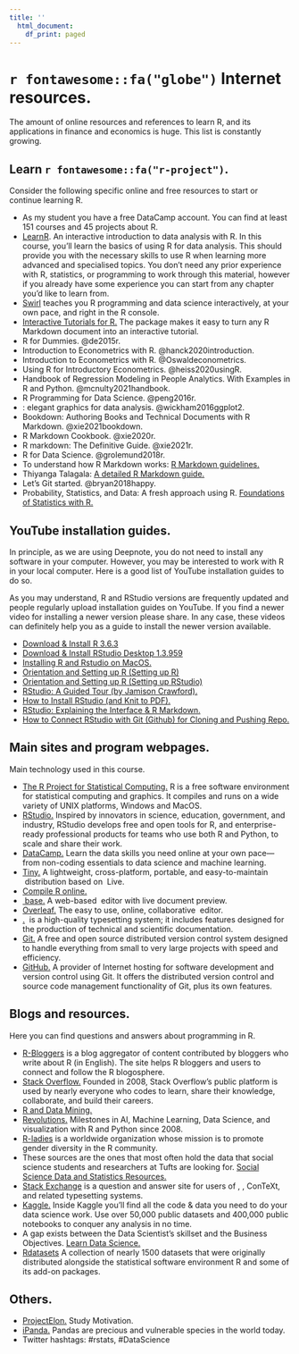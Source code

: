 ```yaml
---
title: ''
  html_document:
    df_print: paged
---
```


\newpage

# `r fontawesome::fa("globe")` Internet resources.

The amount of online resources and references to learn R, and its applications in  finance and economics is huge. This list is constantly growing.

## Learn `r fontawesome::fa("r-project")`.

Consider the following specific online and free resources to start or continue learning R.

- As my student you have a free DataCamp account. You can find at least 151 courses and 45 projects about R.
- [LearnR](https://learnr.numbat.space/). An interactive introduction to data analysis with R. In this course, you'll learn the basics of using R for data analysis. This should provide you with the necessary skills to use R when learning more advanced and specialised topics. You don't need any prior experience with R, statistics, or programming to work through this material, however if you already have some experience you can start from any chapter you'd like to learn from. 
- [Swirl](https://swirlstats.com/) teaches you R programming and data science interactively, at your own pace, and right in the R console. 
- [Interactive Tutorials for R.](https://rstudio.github.io/learnr/) The \texttt{learnr} package makes it easy to turn any R Markdown document into an interactive tutorial. 
- R for Dummies. @de2015r.
- Introduction to Econometrics with R. @hanck2020introduction.
- Introduction to Econometrics with R. @Oswaldeconometrics.
- Using R for Introductory Econometrics. @heiss2020usingR.
- Handbook of Regression Modeling in People Analytics. With Examples in R and Python. @mcnulty2021handbook.
- R Programming for Data Science. @peng2016r.
- \texttt{ggplot}: elegant graphics for data analysis. @wickham2016ggplot2.
- Bookdown: Authoring Books and Technical Documents with R Markdown. @xie2021bookdown.
- R Markdown Cookbook. @xie2020r.
- R markdown: The Definitive Guide. @xie2021r.
- R for Data Science. @grolemund2018r.
- To understand how R Markdown works: [R Markdown guidelines.](https://crd150.github.io/hw_guidelines.html)
- Thiyanga Talagala: [A detailed R Markdown guide.](https://talks-thiyanga.netlify.app/rmarkdown_rladies/rmarkdownrladies_tst#1)
- Let’s Git started. @bryan2018happy.
- Probability, Statistics, and Data: A fresh approach using R. [Foundations of Statistics with R.](https://mathstat.slu.edu/~speegle/_book/)


## YouTube installation guides.

In principle, as we are using Deepnote, you do not need to install any software in your computer. However, you may be interested to work with R in your local computer. Here is a good list of YouTube installation guides to do so. 

As you may understand, R and RStudio versions are frequently updated and people regularly upload installation guides on YouTube. If you find a newer video for installing a newer version please share. In any case, these videos can definitely help you as a guide to install the newer version available.

-   [Download & Install R 3.6.3](https://youtu.be/3OxPMYP8lNU)
-   [Download & Install RStudio Desktop 1.3.959](https://youtu.be/uvnuQ_fKrMc)
-   [Installing R and Rstudio on MacOS.](https://youtu.be/Y20P3u3c_1c)
-   [Orientation and Setting up R (Setting up R)](https://www.youtube.com/watch?v=y2wgdw5_MZg&t=2498s)
-   [Orientation and Setting up R (Setting up RStudio)](https://www.youtube.com/watch?v=y2wgdw5_MZg&t=3002s)
-   [RStudio: A Guided Tour (by Jamison Crawford).](https://youtu.be/xgPwDlAtuNI)
-   [How to Install RStudio (and Knit to PDF).](https://youtu.be/2Sovzf6lVRo)
-   [RStudio: Explaining the Interface & R Markdown.](https://youtu.be/AHAR7j-IUOw)
-   [How to Connect RStudio with Git (Github) for Cloning and Pushing Repo.](https://youtu.be/lXwH2R4n3RQ)

<!-- ## RStudio and GitHub integration plus pull request (PR). -->

<!-- GitHub is a website and cloud-based service that helps developers store and manage their code, as well as track and control changes to their code and projects. GitHub is one of the world's largest communities of open source code developers. It fosters collaboration and communication between developers similar to a social network of coders. Here, we assume you have installed R, RStudio, Git, and you have a GitHub account. This series of videos are good to understand the basics of how professionals develop code in a collaborative way. -->

<!-- **Video 1 of 4.** I recommend you to start at minute 10. Before minute 10 you can see an installation process, but there are better videos in the previous section (YouTube installation guides). Starting from minute 10 you can learn how to link RStudio with your GitHub account using the SSH RSA key which I highly recommend. You may find Samsun's voice speed a bit slow, just remember you can change the playback speed in YouTube if necessary. [Installing R, R Studio, and link R Studio with Github account - Part 4 - by Samsun.](https://youtu.be/-LKFxtaU5bY) -->

<!-- **Video 2 of 4.** The relevant part starts at minute 5:50. In the first part Lisa explains how to use the `{usethis}` library to link RStudio with your GitHub account, but I recommend you to follow the video 1 for that purpose. So, please watch this from minute 5:50 to the end. There is one more thing, in 8:39 she clones with HTTPS, but I recommend you cloning with SSH, the option to select SSH is just right there in the same window. In my experience, cloning with SSH is better because of security issues and because you may not be asked to log in repeatedly. [Using git and GitHub in R Studio.](https://youtu.be/QLFc9gw_Hfs) -->

<!-- **Video 3 of 4.** Video 2 explained RStudio and GitHub integration to work alone. This video 3 explains how to work with others as collaborators (Lisa and Heather). In the context of this class, your classmate colleagues are collaborators, I am not included as a collaborator. Note that Lisa and Heather cloned with HTTPS but I recommend cloning with SSH. They show how to work with branches and pull request between collaborators. Starting from 30:40 the tutorial is somewhat less interesting, you are free to look at it, but it is not vital for our purposes. [Using Git and GitHub in R (second part).](https://youtu.be/megZYkCLMA4) -->

<!-- **Video 4 of 4.** Layla explains very well how to interact between a team of students and your professor or instructor. Note that her RStudio panes are in a very weird location but I guess you still can follow. Layla also recommends working with branches, this is a good practice. She also knits in html but I will ask you to knit in pdf most of the time. Note that she actually takes the side of the students who are interacting with an instructor which is called reviewer in GitHub. [Branching and Committing from RStudio and creating a PR on GitHub.](https://youtu.be/4Jjk_43g9xU) -->

<!-- **Complementary video.** This is in Spanish, it is a good video, but the previous 4 are somewhat better. She links RStudio and GitHub using the terminal, I normally follow the procedure in the first video (Samsun's video). She also clones with HTTPS, but I recommend you cloning with SSH as I explained before. [RStudio y GitHub: control de versiones. ](https://youtu.be/Xy_CLr7htfA) -->

## Main sites and program webpages.

Main technology used in this course.

-   [The R Project for Statistical Computing.](https://www.r-project.org/) R is a free software environment for statistical computing and graphics. It compiles and runs on a wide variety of UNIX platforms, Windows and MacOS. 
-   [RStudio.](https://posit.co/) Inspired by innovators in science, education, government, and industry, RStudio develops free and open tools for R, and enterprise-ready professional products for teams who use both R and Python, to scale and share their work. 
-   [DataCamp.](https://www.datacamp.com/) Learn the data skills you need online at your own pace—from non-coding essentials to data science and machine learning. 
-   [Tiny\TeX.](https://yihui.org/tinytex/) A lightweight, cross-platform, portable, and easy-to-maintain \LaTeX distribution based on \TeX Live. 
-   [Compile R online.](https://rextester.com/l/r_online_compiler)
-   [\LaTeX base.](https://latexbase.com) A web-based \LaTeX editor with live document preview. 
-   [Overleaf.](https://www.overleaf.com/) The easy to use, online, collaborative \LaTeX editor. 
-   [\LaTeX.](https://www.latex-project.org/) \LaTeX is a high-quality typesetting system; it includes features designed for the production of technical and scientific documentation. 
-   [Git.](https://git-scm.com/) A free and open source distributed version control system designed to handle everything from small to very large projects with speed and efficiency. 
-   [GitHub.](https://github.com/) A provider of Internet hosting for software development and version control using Git. It offers the distributed version control and source code management functionality of Git, plus its own features. 

## Blogs and resources.

Here you can find questions and answers about programming in R.

-   [R-Bloggers](https://www.r-bloggers.com) is a blog aggregator of content contributed by bloggers who write about R (in English). The site helps R bloggers and users to connect and follow the R blogosphere. 
-   [Stack Overflow.](https://stackoverflow.com) Founded in 2008, Stack Overflow’s public platform is used by nearly everyone who codes to learn, share their knowledge, collaborate, and build their careers. 
-   [R and Data Mining.](http://www.rdatamining.com)
-   [Revolutions.](https://blog.revolutionanalytics.com/) Milestones in AI, Machine Learning, Data Science, and visualization with R and Python since 2008. 
-   [R-ladies](https://rladies.org/) is a worldwide organization whose mission is to promote gender diversity in the R community.
-   These sources are the ones that most often hold the data that social science students and researchers at Tufts are looking for. [Social Science Data and Statistics Resources.](https://researchguides.library.tufts.edu/data/r)
-   [Stack Exchange](https://tex.stackexchange.com/) is a question and answer site for users of \TeX, \LaTeX, ConTeXt, and related typesetting systems. 
-   [Kaggle.](https://www.kaggle.com/) Inside Kaggle you’ll find all the code & data you need to do your data science work. Use over 50,000 public datasets and 400,000 public notebooks to conquer any analysis in no time.
-   A gap exists between the Data Scientist's skillset and the Business Objectives. [Learn Data Science.](https://www.business-science.io/)
-   [Rdatasets](https://vincentarelbundock.github.io/Rdatasets/index.html) A collection of nearly 1500 datasets that were originally distributed alongside the statistical software environment R and some of its add-on packages.

## Others.

-   [ProjectElon.](https://www.youtube.com/c/ProjectElon/) Study Motivation.
-   [iPanda.](https://www.youtube.com/c/iPandaChannel) Pandas are precious and vulnerable species in the world today.  
-   Twitter hashtags: \#rstats, \#DataScience

